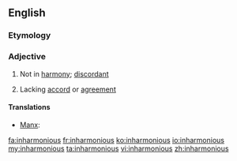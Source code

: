 ==English==

===Etymology===
{{prefix|in|harmonious}}

===Adjective===
{{en-adj}}

#{{music}} Not in [[harmony]]; [[discordant]]
# Lacking [[accord]] or [[agreement]]

====Translations====
{{trans-top|music: not in harmony; discordant}}
* [[Manx]]: {{t|gv|neuving}}
{{trans-mid}}
{{trans-bottom}}

{{trans-top|lacking accord or agreement}}
{{trans-mid}}
{{trans-bottom}}

[[fa:inharmonious]]
[[fr:inharmonious]]
[[ko:inharmonious]]
[[io:inharmonious]]
[[my:inharmonious]]
[[ta:inharmonious]]
[[vi:inharmonious]]
[[zh:inharmonious]]